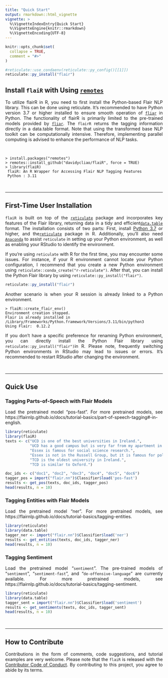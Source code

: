 ```yaml
---
title: "Quick Start"
output: rmarkdown::html_vignette
vignette: >
  %\VignetteIndexEntry{Quick Start}
  %\VignetteEngine{knitr::rmarkdown}
  %\VignetteEncoding{UTF-8}
---
```


```r
knitr::opts_chunk$set(
  collapse = TRUE,
  comment = "#>"
)
```

```r
#reticulate::use_condaenv(reticulate::py_config()[[1]])
reticulate::py_install("flair")
```

## Install `flaiR` with Using [`remotes`](https://github.com/r-lib/remotes)

<div style="text-align: justify">


To utilize flairR in R, you need to first install the Python-based Flair NLP library. This can be done using reticulate. It's recommended to have Python version 3.7 or higher installed to ensure smooth operation of [`fliar`](https://flairnlp.github.io) in Python. The functionality of flairR is primarily limited to the pre-trained models provided by [`fliar`](https://flairnlp.github.io). The `flairR` returns the tagging information directly in a data.table format. Note that using the transformed base NLP toolkit can be computationally intensive. Therefore, implementing parallel computing is advised to enhance the performance of NLP tasks.


<!-- <div style="text-align: center; border: 1px solid;"> -->
<!--   <img src="https://raw.githack.com/davidycliao/flaiR/main/man/figures/ent.png" width="800" /> -->
<!-- </div> -->


&nbsp;


</div>

```
> install.packages("remotes")
> remotes::install_github("davidycliao/flaiR", force = TRUE)
> library(flaiR)
 flaiR: An R Wrapper for Accessing Flair NLP Tagging Features      
 Python : 3.11                                           
```

&nbsp;

-----


## First-Time User Installation  

<div style="text-align: justify">

`flaiR` is built on top of the [`reticulate`](https://rstudio.github.io/reticulate/) package and incorporates key features of the Flair library, returning data in a tidy and efficient[`data.table`](https://cran.r-project.org/web/packages/data.table/index.html) format. The installation consists of two parts: First, install [Python 3.7](https://www.python.org/downloads/) or higher, and the[`reticulate`](https://rstudio.github.io/reticulate/) package in R. Additionally, you'll also need [`Anaconda`](Anaconda) to assist `reticulate` in setting up your Python environment, as well as enabling your RStudio to identify the environment.

If you're using `reticulate` with R for the first time, you may encounter some issues. For instance, if your R environment cannot locate your Python configuration, I recommend that you create a new Python environment using `reticulate::conda_create("r-reticulate")`. After that, you can install the Python Flair library by using `reticulate::py_install("flair")`.  

<!-- If this is your first time using Python-related packages in R, __it's highly likely that you haven't yet installed a Conda environment.__ The function `flaiR::create_flair_env()` `flaiR` in will guide you through the process of installing a Conda environment named `r-reticulate`.  Then, you can directly install the Python Flair library using `py_install("flair")` from within R. -->

</div>


```r
reticulate::py_install("flair")
```

<div style="text-align: justify">

Another scenario is when your R session is already linked to a Python environment. 

</div>

```
> flaiR::create_flair_env()
Environment creation stopped.
Flair is already installed in /Library/Frameworks/Python.framework/Versions/3.11/bin/python3
Using Flair:  0.12.2   
````
<div style="text-align: justify">

If you don't have a specific preference for renaming Python environment, you can directly install the Python Flair library using `reticulate::py_install("flair")`in R. Please note, frequently switching Python environments in RStudio may lead to issues or errors. It's recommended to restart RStudio after changing the environment.

</div>

&nbsp;

-----

## Quick Use

### __Tagging Parts-of-Speech with Flair Models__

<div style="text-align: justify">

Load the pretrained model "pos-fast". For more pretrained models, see https://flairnlp.github.io/docs/tutorial-basics/part-of-speech-tagging#-in-english. 

</div>

```r
library(reticulate)
library(flaiR)
texts <- c("UCD is one of the best universities in Ireland.",
           "UCD has a good campus but is very far from my apartment in Dublin.",
           "Essex is famous for social science research.",
           "Essex is not in the Russell Group, but it is famous for political science research and in 1994 Group.",
           "TCD is the oldest university in Ireland.",
           "TCD is similar to Oxford.")

doc_ids <- c("doc1", "doc2", "doc3", "doc4", "doc5", "doc6")
tagger_pos = import("flair.nn")$Classifier$load('pos-fast')
results <- get_pos(texts, doc_ids, tagger_pos)
head(results, n = 10)
```


### __Tagging Entities with Flair Models__

<div style="text-align: justify">

Load the pretrained model "ner". For more pretrained models, see https://flairnlp.github.io/docs/tutorial-basics/tagging-entities.

</div>

```r
library(reticulate)
library(data.table)
tagger_ner <- import("flair.nn")$Classifier$load('ner')
results <- get_entities(texts, doc_ids, tagger_ner)
head(results, n = 10)
```

### __Tagging Sentiment__

<div style="text-align: justify">
Load the pretrained model "`sentiment`".  The pre-trained models of "`sentiment`", "`sentiment-fast`", and "`de-offensive-language`" are currently available. For more pretrained models, see https://flairnlp.github.io/docs/tutorial-basics/tagging-sentiment.

</div>

```r
library(reticulate)
library(data.table)
tagger_sent = import("flair.nn")$Classifier$load('sentiment')
results <- get_sentiments(texts, doc_ids, tagger_sent)
head(results, n = 10)
```

&nbsp;

-----


## How to Contribute

<div style="text-align: justify">

Contributions in the form of comments, code suggestions, and tutorial examples are very welcome. Please note that the `flaiR` is released with the [Contributor Code of Conduct](https://github.com/davidycliao/flaiR/blob/master/CONDUCT.md). By contributing to this project, you agree to abide by its terms.

</div>




